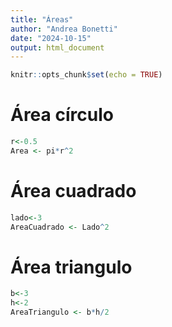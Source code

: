 ```yaml
---
title: "Áreas"
author: "Andrea Bonetti"
date: "2024-10-15"
output: html_document
---
```


```r
knitr::opts_chunk$set(echo = TRUE)
```

# Área círculo

```r
r<-0.5
Area <- pi*r^2
```

# Área cuadrado

```r
lado<-3
AreaCuadrado <- Lado^2
```


# Área triangulo

```r
b<-3
h<-2
AreaTriangulo <- b*h/2
```
